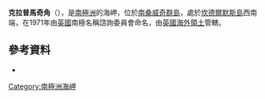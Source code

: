 {{Coord|57|6|S|26|39|W|source:GNIS|display=title}}

'''克拉普馬奇角'''（{{lang-en|Clapmatch Point}}），是[[南極洲|南極洲]]的海岬，位於[[南桑威奇群島|南桑威奇群島]]，處於[[坎德爾默斯島|坎德爾默斯島]]西南端，在1971年由[[英國|英國]]南極名稱諮詢委員會命名，由[[英國海外領土|英國海外領土]]管轄。

==參考資料==
* {{usgs-gazetteer|id=2813}}

{{Antarctica-geo-stub}}
[[Category:南極洲海岬|Category:南極洲海岬]]